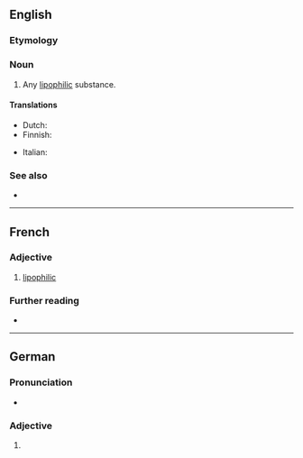 ==English==

===Etymology===
{{confix|en|lipo|phile}}

===Noun===
{{en-noun}}

# {{lb|en|chemistry}} Any [[lipophilic]] substance.

====Translations====
{{trans-top|lipophilic substance}}
* Dutch: {{t+|nl|lipofiel}}
* Finnish: {{t|fi|lipofiili}}
{{trans-mid}}
* Italian: {{t|it|lipofila|f}}
{{trans-bottom}}

===See also===
* {{l|en|hydrophile}}

----

==French==

===Adjective===
{{fr-adj|mf}}

# [[lipophilic]]

===Further reading===
* {{R:TLFi}}

----

==German==

===Pronunciation===
* {{audio|de|De-lipophile.ogg|Audio}}

===Adjective===
{{head|de|adjective form}}

# {{de-adj form of|lipophil}}